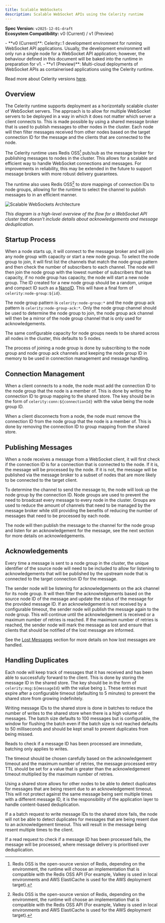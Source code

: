 ```yaml
---
title: Scalable WebSockets
description: Scalable WebSocket APIs using the Celerity runtime
---
```


**Spec Version:** `v2025-12-01-draft`  
**Ecosystem Compatibility:** v0 (Current) / v1 (Preview)

<Callout title="Ecosystem Compatibility" type="info">
- **v0 (Current)**: Celerity::1 development environment for running WebSocket API applications. Usually, the development environment will only run a single node for a WebSocket API application; however, the behaviour defined in this document will be baked into the runtime in preparation for v1.
- **v1 (Preview)**: Multi-cloud deployments of WebSocket APIs as containerised applications using the Celerity runtime.

Read more about Celerity versions [here](/docs/framework/versions).
</Callout>

## Overview

The Celerity runtime supports deployment as a horizontally scalable cluster of WebSocket servers.
The approach is to allow for multiple WebSocket servers to be deployed in a way in which it does not matter which server a client connects to. This is made possible by using a shared message broker that is used to publish messages to other nodes in the cluster. Each node will then filter messages received from other nodes based on the target connection ID for the message and the clients that are connected to the node.

The Celerity runtime uses Redis OSS[^1] pub/sub as the message broker for publishing messages to nodes in the cluster. This allows for a scalable and efficient way to handle WebSocket connections and messages. For improvements in reliability, this may be extended in the future to support message brokers with more robust delivery guarantees.

The runtime also uses Redis OSS[^1] to store mappings of connection IDs to node groups, allowing for the runtime to select the channel to publish messages to in an efficient manner.

![Scalable WebSockets Architecture](/assets/celerity-runtime-websockets.png)

_This diagram is a high-level overview of the flow for a WebSocket API cluster that doesn't include details about acknowledgements and message deduplication._

## Startup Process

When a node starts up, it will connect to the message broker and will join any node group with capacity or start a new node group. To select the node group to join, it will first list the channels that match the node group pattern and then check the number of subscribers to each channel. The node will then join the node group with the lowest number of subscribers that has capacity, if no node group has capacity, the node will start a new node group. The ID created for a new node group should be a random, unique and compact ID such as a [NanoID](https://github.com/ai/nanoid). This will have a final form of `celerity:node-group:${id}`.

The node group pattern is `celerity:node-group:*` and the node group ack pattern is `celerity:node-group-ack:*`.
Only the node group channel should be used to determine the node group to join, the node group ack channel will then be a mirror of the node group channel that is only used for acknowledgements.

<Callout title="Important" type="info">
The same configurable capacity for node groups needs to be shared across all nodes in the cluster, this defaults to 5 nodes.
</Callout>

The process of joining a node group is done by subscribing to the node group and node group ack channels and keeping the node group ID in memory to be used in connection management and message handling.

## Connection Management

When a client connects to a node, the node must add the connection ID to the node group that the node is a member of. This is done by writing the connection ID to group mapping to the shared store. The key should be in the form of `celerity:conn:${connectionId}` with the value being the node group ID.

When a client disconnects from a node, the node must remove the connection ID from the node group that the node is a member of. This is done by removing the connection ID to group mapping from the shared store.

## Publishing Messages

When a node receives a message from a WebSocket client, it will first check if the connection ID is for a connection that is connected to the node. If it is, the message will be processed by the node. If it is not, the message will be published via the message broker to a subset of nodes that are more likely to be connected to the target client.

To determine the channel to send the message to, the node will look up the node group by the connection ID. Node groups are used to prevent the need to broadcast every message to every node in the cluster. Groups are used to reduce the amount of channels that need to be managed by the message broker while still providing the benefits of reducing the number of messages that need to be processed by each node.

The node will then publish the message to the channel for the node group and listen for an acknowledgement for the message, see the next section for more details on acknowledgements.

## Acknowledgements

Every time a message is sent to a node group in the cluster, the unique identifier of the source node will need to be included to allow for listening to acknowledgements that will be published by the upstream node that is connected to the target connection ID for the message.

The sender node will be listening for acknowledgements on the ack channel for its node group. It will then filter the acknowledgements based on the source node ID of the message and update the status of the message for the provided message ID. If an acknowledgement is not received by a configurable timeout, the sender node will publish the message again to the node group. This will continue until the acknowledgement is received or a maximum number of retries is reached. If the maximum number of retries is reached, the sender node will mark the message as lost and ensure that clients that should be notified of the lost message are informed.

See the [Lost Messages](/docs/runtime/websocket-runtime-protocol#lost-messages) section for more details on how lost messages are handled.

## Handling Duplicates

Each node will keep track of messages that it has received and has been able to successfully forward to the client. This is done by storing the message ID in the shared store. The key should be in the form of `celerity:msg:${messageId}` with the value being `1`. These entries must expire after a configurable timeout (defaulting to 5 minutes) to prevent the shared store from growing indefinitely.

Writing message IDs to the shared store is done in batches to reduce the number of writes to the shared store when there is a high volume of messages. The batch size defaults to 100 messages but is configurable, the window for flushing the batch even if the batch size is not reached defaults to 50 milliseconds and should be kept small to prevent duplicates from being missed.

Reads to check if a message ID has been processed are immediate, batching only applies to writes.

The timeout should be chosen carefully based on the acknowledgement timeout and the maximum number of retries, the message processed entry TTL should be set for a value that is greater than the acknowledgement timeout multiplied by the maximum number of retries.

Using a shared store allows for other nodes to be able to detect duplicates for messages that are being resent due to an acknowledgement timeout. This will not protect against the same message being sent multiple times with a different message ID, it is the responsibility of the application layer to handle content-based deduplication.

<Callout title="Failed requests to shared store" type="warning">
If a a batch request to write message IDs to the shared store fails, the node will not be able to detect duplicates for messages that are being resent due to an acknowledgement timeout. This will result in the message being resent multiple times to the client.

If a read request to check if a message ID has been processed fails, the message will be processed, where message delivery is prioritised over deduplication.
</Callout>

[^1]: Redis OSS is the open-source version of Redis, depending on the environment, the runtime will choose an implementation that is compatible with the Redis OSS API (For example, Valkey is used in local environments and AWS ElastiCache is used for the AWS deployment target).
